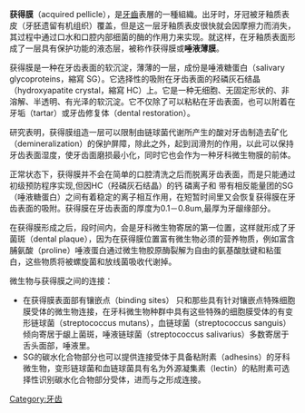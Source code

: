 {{unreferenced|time=2013-05-26T09:00:25+00:00}}
'''获得膜'''（acquired pellicle），是[[牙齒|牙齒]]表層的一種組織。出牙时，牙冠被牙釉质表皮（牙胚遗留有机组织）覆盖，但是这一层牙釉质表皮很快就会因摩擦力而消失，其过程中通过口水和口腔内部细菌的酶的作用力来实现。就这样，在牙釉质表面形成了一层具有保护功能的液态层，被称作获得膜或'''唾液薄膜'''。

获得膜是一种在牙齿表面的软沉淀，薄薄的一层，成份是唾液糖蛋白（salivary glycoproteins，縮寫 SG）。它选择性的吸附在牙齿表面的羟磷灰石结晶（hydroxyapatite crystal，縮寫 HC）上。它是一种无细胞、无固定形状的、非溶解、半透明、有光泽的软沉淀。它不仅除了可以粘粘在牙齿表面，也可以附着在牙垢（tartar）或牙齿修复体（dental restoration）。

研究表明，获得膜组造一层可以限制由链球菌代谢所产生的酸对牙齿制造去矿化（demineralization）的保护屏障，除此之外，起到润滑剂的作用，以此可以保持牙齿表面湿度，使牙齿面磨损最小化，同时它也会作为一种牙科微生物膜的前体。

正常状态下，获得膜并不会在简单的口腔清洗之后而脱离牙齿表面，而是只能通过初级预防程序实现,但因HC（羟磷灰石结晶）的钙 磷离子和 带有相反能量团的SG（唾液糖蛋白）之间有着稳定的离子相互作用，在短暂时间里又会恢复获得膜在牙齿表面的吸附。获得膜在牙齿表面的厚度为0.1－0.8um,最厚为牙龈缘部分。

在获得膜形成之后，段时间内，会是牙科微生物寄居的第一位置，这样就形成了牙菌斑（dental plaque），因为在获得膜位置富有微生物必须的营养物质，例如富含脯氨酸（proline）唾液蛋白通过微生物胶原酶裂解为自由的氨基酸肽键和粘蛋白，这些物质将被螺旋菌和放线菌吸收代谢掉。

微生物与获得膜之间的连接：
* 在获得膜表面部有镶嵌点（binding sites） 只和那些具有针对镶嵌点特殊细胞膜受体的微生物连接，在牙科微生物种群中具有这些特殊的细胞膜受体的有变形链球菌（streptococcus mutans），血链球菌（streptococcus sanguis）倾向寄居于龈上菌斑，唾液链球菌（streptococcus salivarius）多数寄居于舌头面部，唾液里。
* SG的碳水化合物部分也可以提供连接受体于具备粘附素（adhesins）的牙科微生物，变形链球菌和血链球菌具有名为外源凝集素（lectin）的粘附素可选择性识别碳水化合物部分受体，进而与之形成连接。

[[Category:牙齿|Category:牙齿]]